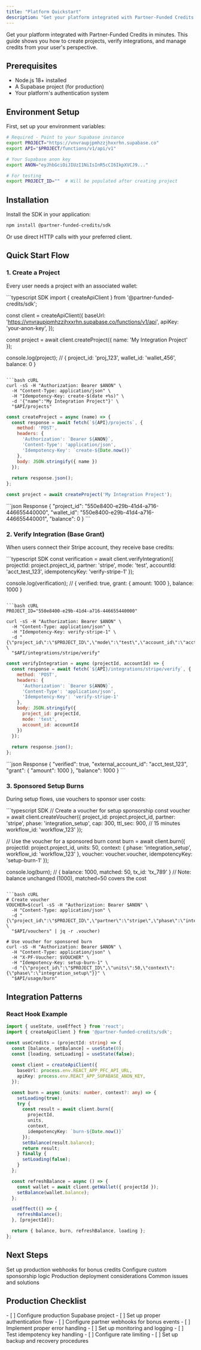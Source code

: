 ```yaml
---
title: "Platform Quickstart"
description: "Get your platform integrated with Partner-Funded Credits in minutes"
---
```


Get your platform integrated with Partner-Funded Credits in minutes. This guide shows you how to create projects, verify integrations, and manage credits from your user's perspective.

## Prerequisites

- Node.js 18+ installed
- A Supabase project (for production)
- Your platform's authentication system

## Environment Setup

First, set up your environment variables:

```bash
# Required - Point to your Supabase instance
export PROJECT="https://vnvraupjpmhzzjhxxrhn.supabase.co"
export API="$PROJECT/functions/v1/api/v1"

# Your Supabase anon key  
export ANON="eyJhbGciOiJIUzI1NiIsInR5cCI6IkpXVCJ9..."

# For testing
export PROJECT_ID=""  # Will be populated after creating project
```

## Installation

Install the SDK in your application:

```bash
npm install @partner-funded-credits/sdk
```

Or use direct HTTP calls with your preferred client.

## Quick Start Flow

### 1. Create a Project

Every user needs a project with an associated wallet:

<CodeGroup>
```typescript SDK
import { createApiClient } from '@partner-funded-credits/sdk';

const client = createApiClient({
  baseUrl: 'https://vnvraupjpmhzzjhxxrhn.supabase.co/functions/v1/api',
  apiKey: 'your-anon-key',
});

const project = await client.createProject({ 
  name: 'My Integration Project' 
});

console.log(project);
// { project_id: 'proj_123', wallet_id: 'wallet_456', balance: 0 }
```

```bash cURL
curl -sS -H "Authorization: Bearer $ANON" \
  -H "Content-Type: application/json" \
  -H "Idempotency-Key: create-$(date +%s)" \
  -d '{"name":"My Integration Project"}' \
  "$API/projects"
```

```javascript JavaScript
const createProject = async (name) => {
  const response = await fetch(`${API}/projects`, {
    method: 'POST',
    headers: {
      'Authorization': `Bearer ${ANON}`,
      'Content-Type': 'application/json',
      'Idempotency-Key': `create-${Date.now()}`
    },
    body: JSON.stringify({ name })
  });
  
  return response.json();
};

const project = await createProject('My Integration Project');
```
</CodeGroup>

<ResponseExample>
```json Response
{
  "project_id": "550e8400-e29b-41d4-a716-446655440000",
  "wallet_id": "550e8400-e29b-41d4-a716-446655440001", 
  "balance": 0
}
```
</ResponseExample>

### 2. Verify Integration (Base Grant)

When users connect their Stripe account, they receive base credits:

<CodeGroup>
```typescript SDK
const verification = await client.verifyIntegration({
  projectId: project.project_id,
  partner: 'stripe',
  mode: 'test',
  accountId: 'acct_test_123',
  idempotencyKey: 'verify-stripe-1'
});

console.log(verification);
// { verified: true, grant: { amount: 1000 }, balance: 1000 }
```

```bash cURL
PROJECT_ID="550e8400-e29b-41d4-a716-446655440000"

curl -sS -H "Authorization: Bearer $ANON" \
  -H "Content-Type: application/json" \
  -H "Idempotency-Key: verify-stripe-1" \
  -d "{\"project_id\":\"$PROJECT_ID\",\"mode\":\"test\",\"account_id\":\"acct_test_123\"}" \
  "$API/integrations/stripe/verify"
```

```javascript JavaScript
const verifyIntegration = async (projectId, accountId) => {
  const response = await fetch(`${API}/integrations/stripe/verify`, {
    method: 'POST',
    headers: {
      'Authorization': `Bearer ${ANON}`,
      'Content-Type': 'application/json',
      'Idempotency-Key': 'verify-stripe-1'
    },
    body: JSON.stringify({
      project_id: projectId,
      mode: 'test',
      account_id: accountId
    })
  });
  
  return response.json();
};
```
</CodeGroup>

<ResponseExample>
```json Response
{
  "verified": true,
  "external_account_id": "acct_test_123",
  "grant": { "amount": 1000 },
  "balance": 1000
}
```
</ResponseExample>

### 3. Sponsored Setup Burns

During setup flows, use vouchers to sponsor user costs:

<CodeGroup>
```typescript SDK
// Create a voucher for setup sponsorship
const voucher = await client.createVoucher({
  project_id: project.project_id,
  partner: 'stripe',
  phase: 'integration_setup',
  cap: 300,
  ttl_sec: 900, // 15 minutes
  workflow_id: 'workflow_123'
});

// Use the voucher for a sponsored burn
const burn = await client.burn({
  projectId: project.project_id,
  units: 50,
  context: { 
    phase: 'integration_setup',
    workflow_id: 'workflow_123' 
  },
  voucher: voucher.voucher,
  idempotencyKey: 'setup-burn-1'
});

console.log(burn);
// { balance: 1000, matched: 50, tx_id: 'tx_789' }
// Note: balance unchanged (1000), matched=50 covers the cost
```

```bash cURL
# Create voucher
VOUCHER=$(curl -sS -H "Authorization: Bearer $ANON" \
  -H "Content-Type: application/json" \
  -d "{\"project_id\":\"$PROJECT_ID\",\"partner\":\"stripe\",\"phase\":\"integration_setup\",\"cap\":300,\"ttl_sec\":900}" \
  "$API/vouchers" | jq -r .voucher)

# Use voucher for sponsored burn
curl -sS -H "Authorization: Bearer $ANON" \
  -H "Content-Type: application/json" \
  -H "X-PF-Voucher: $VOUCHER" \
  -H "Idempotency-Key: setup-burn-1" \
  -d "{\"project_id\":\"$PROJECT_ID\",\"units\":50,\"context\":{\"phase\":\"integration_setup\"}}" \
  "$API/usage/burn"
```
</CodeGroup>

## Integration Patterns

### React Hook Example

```typescript
import { useState, useEffect } from 'react';
import { createApiClient } from '@partner-funded-credits/sdk';

const useCredits = (projectId: string) => {
  const [balance, setBalance] = useState(0);
  const [loading, setLoading] = useState(false);
  
  const client = createApiClient({
    baseUrl: process.env.REACT_APP_PFC_API_URL,
    apiKey: process.env.REACT_APP_SUPABASE_ANON_KEY,
  });

  const burn = async (units: number, context?: any) => {
    setLoading(true);
    try {
      const result = await client.burn({
        projectId,
        units,
        context,
        idempotencyKey: `burn-${Date.now()}`
      });
      setBalance(result.balance);
      return result;
    } finally {
      setLoading(false);
    }
  };

  const refreshBalance = async () => {
    const wallet = await client.getWallet({ projectId });
    setBalance(wallet.balance);
  };

  useEffect(() => {
    refreshBalance();
  }, [projectId]);

  return { balance, burn, refreshBalance, loading };
};
```

## Next Steps

<CardGroup cols={2}>
  <Card title="Event-Gated Bonuses" href="/guides/event-gated-bonus">
    Set up production webhooks for bonus credits
  </Card>
  <Card title="Rules Engine" href="/guides/rules-engine">
    Configure custom sponsorship logic
  </Card>
  <Card title="Security Model" href="/guides/security-model">
    Production deployment considerations
  </Card>
  <Card title="Troubleshooting" href="/troubleshooting">
    Common issues and solutions
  </Card>
</CardGroup>

## Production Checklist

<AccordionGroup>
  <Accordion title="Setup Tasks">
    - [ ] Configure production Supabase project
    - [ ] Set up proper authentication flow
    - [ ] Configure partner webhooks for bonus events
    - [ ] Implement proper error handling
  </Accordion>
  
  <Accordion title="Testing & Monitoring">
    - [ ] Set up monitoring and logging
    - [ ] Test idempotency key handling
    - [ ] Configure rate limiting
    - [ ] Set up backup and recovery procedures
  </Accordion>
</AccordionGroup>
